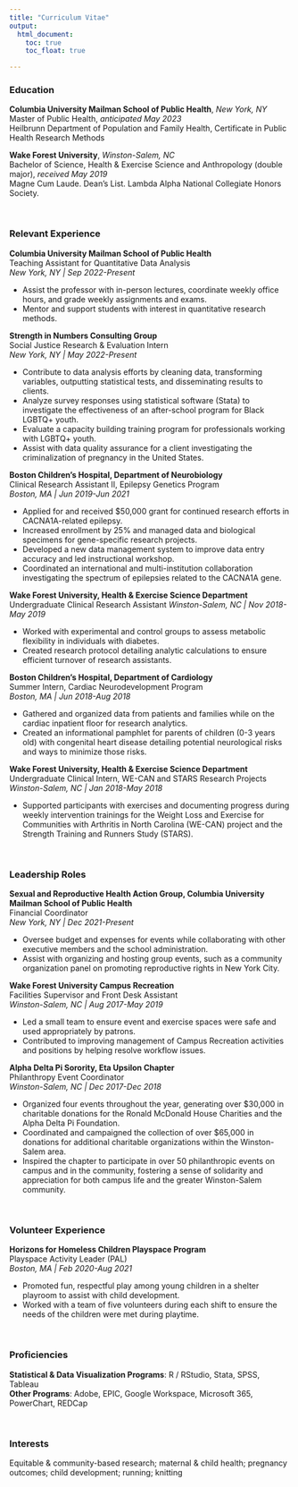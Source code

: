 ```yaml
---
title: "Curriculum Vitae"
output:
  html_document:
    toc: true
    toc_float: true

---
```


### Education  

**Columbia University Mailman School of Public Health**, *New York, NY*  
Master of Public Health, *anticipated May 2023*  
Heilbrunn Department of Population and Family Health, Certificate in Public Health Research Methods 

**Wake Forest University**, *Winston-Salem, NC*  
Bachelor of Science, Health & Exercise Science and Anthropology (double major), *received May 2019*  
Magne Cum Laude. Dean’s List. Lambda Alpha National Collegiate Honors Society.   

<br/> 

### Relevant Experience

**Columbia University Mailman School of Public Health**  
Teaching Assistant for Quantitative Data Analysis  
*New York, NY | Sep 2022-Present*  

* Assist the professor with in-person lectures, coordinate weekly office hours, and grade weekly assignments and exams.
* Mentor and support students with interest in quantitative research methods.  

**Strength in Numbers Consulting Group**  
Social Justice Research & Evaluation Intern  
*New York, NY | May 2022-Present*  

* Contribute to data analysis efforts by cleaning data, transforming variables, outputting statistical tests, and disseminating results to clients. 
* Analyze survey responses using statistical software (Stata) to investigate the effectiveness of an after-school program for Black LGBTQ+ youth.
* Evaluate a capacity building training program for professionals working with LGBTQ+ youth.
* Assist with data quality assurance for a client investigating the criminalization of pregnancy in the United States.  

**Boston Children’s Hospital, Department of Neurobiology**  
Clinical Research Assistant II, Epilepsy Genetics Program  
*Boston, MA | Jun 2019-Jun 2021*  

* Applied for and received $50,000 grant for continued research efforts in CACNA1A-related epilepsy.
* Increased enrollment by 25% and managed data and biological specimens for gene-specific research projects.
* Developed a new data management system to improve data entry accuracy and led instructional workshop.
* Coordinated an international and multi-institution collaboration investigating the spectrum of epilepsies related to the CACNA1A gene.  

**Wake Forest University, Health & Exercise Science Department**  
Undergraduate Clinical Research Assistant 
*Winston-Salem, NC | Nov 2018-May 2019*  

* Worked with experimental and control groups to assess metabolic flexibility in individuals with diabetes. 
* Created research protocol detailing analytic calculations to ensure efficient turnover of research assistants.  

**Boston Children’s Hospital, Department of Cardiology**  
Summer Intern, Cardiac Neurodevelopment Program  
*Boston, MA | Jun 2018-Aug 2018*  

* Gathered and organized data from patients and families while on the cardiac inpatient floor for research analytics. 
* Created an informational pamphlet for parents of children (0-3 years old) with congenital heart disease  detailing potential neurological risks and ways to minimize those risks.  

**Wake Forest University, Health & Exercise Science Department**  
Undergraduate Clinical Intern, WE-CAN and STARS Research Projects  
*Winston-Salem, NC | Jan 2018-May 2018*  

* Supported participants with exercises and documenting progress during weekly intervention trainings for the Weight Loss and Exercise for Communities with Arthritis in North Carolina (WE-CAN) project and the Strength Training and Runners Study (STARS).  

<br/>

### Leadership Roles
**Sexual and Reproductive Health Action Group, Columbia University Mailman School of Public Health**  
Financial Coordinator  
*New York, NY | Dec 2021-Present*  

* Oversee budget and expenses for events while collaborating with other executive members and the school administration.
* Assist with organizing and hosting group events, such as a community organization panel on promoting reproductive rights in New York City.  

**Wake Forest University Campus Recreation**  
Facilities Supervisor and Front Desk Assistant  
*Winston-Salem, NC | Aug 2017-May 2019*  

*	Led a small team to ensure event and exercise spaces were safe and used appropriately by patrons.
*	Contributed to improving management of Campus Recreation activities and positions by helping resolve workflow issues.  

**Alpha Delta Pi Sorority, Eta Upsilon Chapter**  
Philanthropy Event Coordinator  
*Winston-Salem, NC | Dec 2017-Dec 2018*  

*	Organized four events throughout the year, generating over $30,000 in charitable donations for the Ronald McDonald House Charities and the Alpha Delta Pi Foundation.
*	Coordinated and campaigned the collection of over $65,000 in donations for additional charitable organizations within the Winston-Salem area.
*	Inspired the chapter to participate in over 50 philanthropic events on campus and in the community, fostering a sense of solidarity and appreciation for both campus life and the greater Winston-Salem community.  

<br>

### Volunteer Experience  
**Horizons for Homeless Children Playspace Program**  
Playspace Activity Leader (PAL)  
*Boston, MA | Feb 2020-Aug 2021*  

*	Promoted fun, respectful play among young children in a shelter playroom to assist with child development.
*	Worked with a team of five volunteers during each shift to ensure the needs of the children were met during playtime.  

<br>

### Proficiencies  

**Statistical & Data Visualization Programs**: R / RStudio, Stata, SPSS, Tableau  
**Other Programs**: Adobe, EPIC, Google Workspace, Microsoft 365, PowerChart, REDCap  

<br>

### Interests
Equitable & community-based research; maternal & child health; pregnancy outcomes; child development; running; knitting

